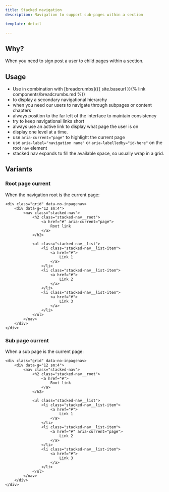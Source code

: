 ```yaml
---
title: Stacked navigation
description: Navigation to support sub-pages within a section

template: detail

---
```


## Why?

When you need to sign post a user to child pages within a section.

## Usage

- Use in combination with [breadcrumbs]({{ site.baseurl }}{% link components/breadcrumbs.md %})
- to display a secondary navigational hierarchy
- when you need our users to navigate through subpages or content chapters
- always position to the far left of the interface to maintain consistency
- try to keep navigational links short
- always use an active link to display what page the user is on
- display one level at a time.
- use `aria-current="page"` to highlight the current page
- use `aria-label="navigation name"` or `aria-labelledby="id-here"` on the root `nav` element
- stacked nav expands to fill the available space, so usually wrap in a grid.

## Variants

### Root page current

When the navigation root is the current page:

```
<div class="grid" data-no-inpagenav>
    <div data-g="12 sm:4">
        <nav class="stacked-nav">
            <h2 class="stacked-nav__root">
                <a href="#" aria-current="page">
                    Root link
                </a>
            </h2>

            <ul class="stacked-nav__list">
                <li class="stacked-nav__list-item">
                    <a href="#">
                        Link 1
                    </a>
                </li>
                <li class="stacked-nav__list-item">
                    <a href="#">
                        Link 2
                    </a>
                </li>
                <li class="stacked-nav__list-item">
                    <a href="#">
                        Link 3
                    </a>
                </li>
            </ul>
        </nav>
    </div>
</div>
```

### Sub page current

When a sub page is the current page:

```
<div class="grid" data-no-inpagenav>
    <div data-g="12 sm:4">
        <nav class="stacked-nav">
            <h2 class="stacked-nav__root">
                <a href="#">
                    Root link
                </a>
            </h2>

            <ul class="stacked-nav__list">
                <li class="stacked-nav__list-item">
                    <a href="#">
                        Link 1
                    </a>
                </li>
                <li class="stacked-nav__list-item">
                    <a href="#" aria-current="page">
                        Link 2
                    </a>
                </li>
                <li class="stacked-nav__list-item">
                    <a href="#">
                        Link 3
                    </a>
                </li>
            </ul>
        </nav>
    </div>
</div>
```
